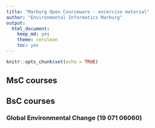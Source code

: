 ```yaml
---
title: "Marburg Open Courseware - excercise material"
author: "Environmental Informatics Marburg"
output: 
  html_document: 
    keep_md: yes
    theme: cerulean
    toc: yes
---
```


```r
knitr::opts_chunk$set(echo = TRUE)
```

## MsC courses

## BsC courses

### Global Environmental Change (19 071 06060)
